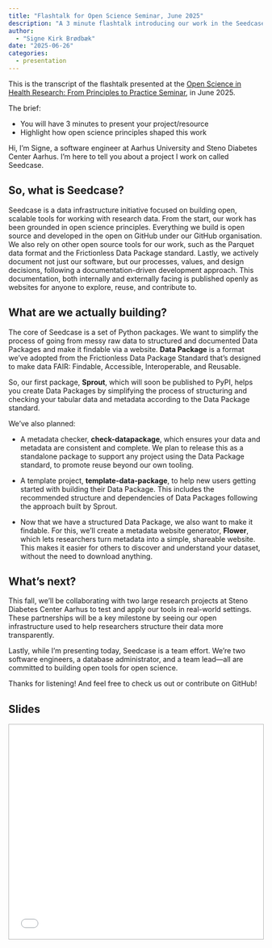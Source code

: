 ```yaml
---
title: "Flashtalk for Open Science Seminar, June 2025"
description: "A 3 minute flashtalk introducing our work in the Seedcase Project. Presented at the Open Science in Health Research: From Principles to Practice Seminar, June 2025."
author:
  - "Signe Kirk Brødbæk"
date: "2025-06-26"
categories:
  - presentation
---
```


::: callout-note
This is the transcript of the flashtalk presented at the [Open Science
in Health Research: From Principles to Practice
Seminar](https://health.medarbejdere.au.dk/en/display/artikel/open-science-aabner-muligheder),
in June 2025.

The brief:

-   You will have 3 minutes to present your project/resource
-   Highlight how open science principles shaped this work
:::

Hi, I'm Signe, a software engineer at Aarhus University and Steno
Diabetes Center Aarhus. I'm here to tell you about a project I work on
called Seedcase.

## So, what is Seedcase?

Seedcase is a data infrastructure initiative focused on building open,
scalable tools for working with research data. From the start, our work
has been grounded in open science principles. Everything we build is
open source and developed in the open on GitHub under our GitHub
organisation. We also rely on other open source tools for our work, such
as the Parquet data format and the Frictionless Data Package standard.
Lastly, we actively document not just our software, but our processes,
values, and design decisions, following a documentation-driven
development approach. This documentation, both internally and externally
facing is published openly as websites for anyone to explore, reuse, and
contribute to.

## What are we actually building?

The core of Seedcase is a set of Python packages. We want to simplify
the process of going from messy raw data to structured and documented
Data Packages and make it findable via a website. **Data Package** is a
format we've adopted from the Frictionless Data Package Standard that's
designed to make data FAIR: Findable, Accessible, Interoperable, and
Reusable.

So, our first package, **Sprout**, which will soon be published to PyPI,
helps you create Data Packages by simplifying the process of structuring
and checking your tabular data and metadata according to the Data
Package standard.

We've also planned:

-   A metadata checker, **check-datapackage**, which ensures your data
    and metadata are consistent and complete. We plan to release this as
    a standalone package to support any project using the Data Package
    standard, to promote reuse beyond our own tooling.

-   A template project, **template-data-package**, to help new users
    getting started with building their Data Package. This includes the
    recommended structure and dependencies of Data Packages following
    the approach built by Sprout.

-   Now that we have a structured Data Package, we also want to make it
    findable. For this, we’ll create a metadata website generator,
    **Flower**, which lets researchers turn metadata into a simple,
    shareable website. This makes it easier for others to discover and
    understand your dataset, without the need to download anything.

## What's next?

This fall, we'll be collaborating with two large research projects at
Steno Diabetes Center Aarhus to test and apply our tools in real-world
settings. These partnerships will be a key milestone by seeing our open
infrastructure used to help researchers structure their data more
transparently.

Lastly, while I'm presenting today, Seedcase is a team effort. We're two
software engineers, a database administrator, and a team lead---all are
committed to building open tools for open science.

Thanks for listening! And feel free to check us out or contribute on
GitHub!

## Slides

<div>

```{=html}
<style>
  .slide-deck {
    border: 1px solid #b8b8b8;
    width: 100%;
    height: 425px;
  }
</style>
```

</div>

![](/posts/open-science-symposium-2025/slides.pdf){.slide-deck}
